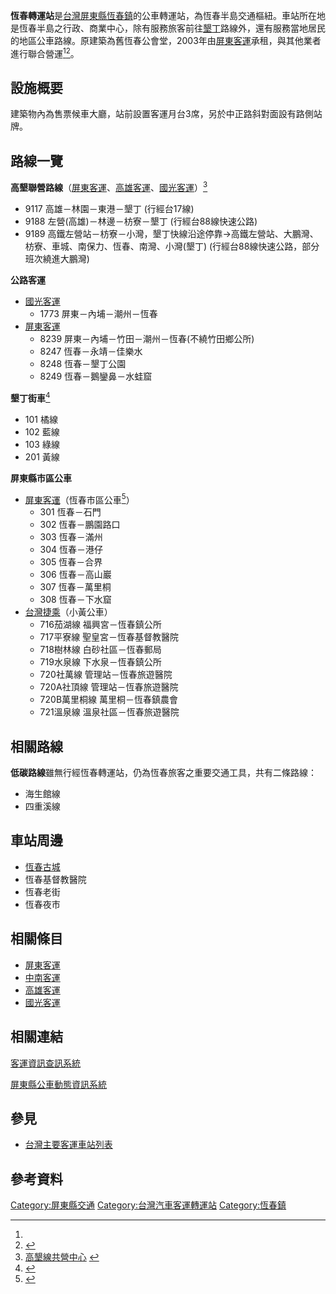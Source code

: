 {{Infobox 轉運站
|name=恆春轉運站<br/><small>Hengchun Bus Station</small>
|logo=
|image=恆春轉運站.jpg
|location={{ROC-TW}}<br/>[[屏東縣|屏東縣]][[恆春鎮|恆春鎮]]中正路30號
|opendate=2003年<ref name="ltn2063635">{{cite web|url=https://news.ltn.com.tw/news/life/breakingnews/2063635|title=恆春轉運站租約到 廁所問題惹民怨|work=自由時報|date=2017-05-10|accessdate=2020-04-25|language=zh-tw|archive-date=2018-12-12|archive-url=https://web.archive.org/web/20181212081752/http://news.ltn.com.tw/news/life/breakingnews/2063635|dead-url=no}}</ref>
|closedate=
|est_completion=
|howtobuild=
|floor=1樓
|use=
|terminate=
|via=
}}
'''恆春轉運站'''是[[台灣|台灣]][[屏東縣|屏東縣]][[恆春鎮|恆春鎮]]的公車轉運站，為恆春半島交通樞紐。車站所在地是恆春半島之行政、商業中心，除有服務旅客前往[[墾丁|墾丁]]路線外，還有服務當地居民的地區公車路線。原建築為舊恆春公會堂，2003年由[[屏東客運|屏東客運]]承租，與其他業者進行聯合營運<ref name="ltn2063635"></ref><ref name="ltn2239436">{{cite web|url=https://news.ltn.com.tw/news/life/breakingnews/2239436|title=恆春轉運站覓新址？新站年底將搭配免費接駁|work=自由時報|date=2017-11-01|accessdate=2020-04-25|language=zh-tw|archive-date=2019-02-13|archive-url=https://web.archive.org/web/20190213013829/http://news.ltn.com.tw/news/life/breakingnews/2239436|dead-url=no}}</ref>。

== 設施概要 ==

建築物內為售票候車大廳，站前設置客運月台3席，另於中正路斜對面設有路側站牌。

==路線一覽==
'''高墾聯營路線'''（[[屏東客運|屏東客運]]、[[高雄客運|高雄客運]]、[[國光客運|國光客運]]）<ref>[http://backpack-go.sk-isc.com/modules/tinyd1/#A 高墾線共營中心] {{webarchive|url=https://web.archive.org/web/20160520151000/http://backpack-go.sk-isc.com/modules/tinyd1/ |date=2016-05-20 }}</ref>
* 9117 高雄－林園－東港－墾丁 (行經台17線)
* 9188 左營(高雄)－林邊－枋寮－墾丁 (行經台88線快速公路)
* 9189 <!-- 注释出：[[File:THSR_no_text.svg|32px]] -->高鐵左營站－枋寮－小灣，墾丁快線沿途停靠→高鐵左營站、大鵬灣、枋寮、車城、南保力、恆春、南灣、小灣(墾丁) (行經台88線快速公路，部分班次繞進大鵬灣)

'''公路客運'''
*[[國光客運|國光客運]]
**1773 屏東－內埔－潮州－恆春
*[[屏東客運|屏東客運]]
**8239 屏東－內埔－竹田－潮州－恆春(不繞竹田鄉公所) 
**8247 恆春－永靖－佳樂水 
**8248 恆春－墾丁公園  
**8249 恆春－鵝鑾鼻－水蛙窟

'''墾丁街車'''<ref>{{Cite web |url=http://www.ptbus.com.tw/03/0302a.htm#a01 |title=屏東客運墾丁街車 |access-date=2016-05-15 |archive-date=2017-06-07 |archive-url=https://web.archive.org/web/20170607030509/http://www.ptbus.com.tw/03/0302a.htm#a01 |dead-url=no }}</ref>
*101 橘線
*102 藍線
*103 綠線
*201 黃線

'''屏東縣市區公車'''
*[[屏東客運|屏東客運]]（恆春市區公車<ref>{{Cite web |url=http://www.ptbus.com.tw/09/0921a.htm |title=屏東客運恆春市區公車 |access-date=2016-05-15 |archive-date=2017-06-27 |archive-url=https://web.archive.org/web/20170627132719/http://www.ptbus.com.tw/09/0921a.htm |dead-url=no }}</ref>）
**301 恆春－石門
**302 恆春－鵬園路口
**303 恆春－滿州
**304 恆春－港仔
**305 恆春－合界
**306 恆春－高山巖
**307 恆春－萬里桐
**308 恆春－下水窟
*[[台灣捷乘|台灣捷乘]]（小黃公車）
**716茄湖線 福興宮－恆春鎮公所
**717平寮線 聖皇宮－恆春基督教醫院
**718樹林線 白砂社區－恆春郵局
**719水泉線 下水泉－恆春鎮公所
**720社萬線 管理站－恆春旅遊醫院
**720A社頂線 管理站－恆春旅遊醫院
**720B萬里桐線 萬里桐－恆春鎮農會
**721溫泉線 溫泉社區－恆春旅遊醫院

==相關路線==
'''低碳路線'''雖無行經恆春轉運站，仍為恆春旅客之重要交通工具，共有二條路線：
*海生館線
*四重溪線

==車站周邊==
*[[恆春古城|恆春古城]]
*恆春基督教醫院
*恆春老街
*恆春夜市

==相關條目==
*[[屏東客運|屏東客運]]
*[[中南客運|中南客運]]
*[[高雄客運|高雄客運]]
*[[國光客運|國光客運]]

==相關連結==
[https://web.archive.org/web/20090116055003/http://www.highwaybus.nat.gov.tw/ 客運資訊查訊系統]

[https://web.archive.org/web/20120131220600/http://ebus.pthg.gov.tw/PTCbusWeb/Default.aspx 屏東縣公車動態資訊系統]

==參見==
* [[台灣主要客運車站列表|台灣主要客運車站列表]]

== 參考資料 ==
{{reflist}}

{{commons category|Hengchun Transfer Station}}
{{屏東縣客運及市區公車}}
[[Category:屏東縣交通|Category:屏東縣交通]]
[[Category:台灣汽車客運轉運站|Category:台灣汽車客運轉運站]]
[[Category:恆春鎮|Category:恆春鎮]]